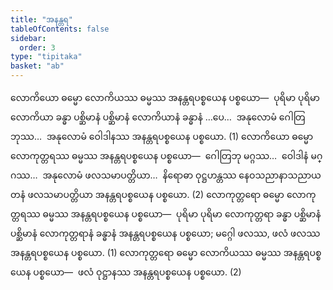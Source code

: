```yaml
---
title: "အနန္တရ"
tableOfContents: false
sidebar:
  order: 3
type: "tipitaka"
basket: "ab"
---
```



<DynamicBreadcrumb />

<Division number="153">

<Paragraph number="897">
လောကိယော ဓမ္မော လောကိယဿ ဓမ္မဿ အနန္တရပစ္စယေန ပစ္စယော—  ပုရိမာ ပုရိမာ လောကိယာ ခန္ဓာ ပစ္ဆိမာနံ ပစ္ဆိမာနံ လောကိယာနံ ခန္ဓာနံ …ပေ…  အနုလောမံ ဂေါတြဘုဿ…  အနုလောမံ ဝေါဒါနဿ အနန္တရပစ္စယေန ပစ္စယော. (1)
</Paragraph>

<Paragraph number="898">
လောကိယော ဓမ္မော လောကုတ္တရဿ ဓမ္မဿ အနန္တရပစ္စယေန ပစ္စယော—  ဂေါတြဘု မဂ္ဂဿ…  ဝေါဒါနံ မဂ္ဂဿ…  အနုလောမံ ဖလသမာပတ္တိယာ…  နိရောဓာ ဝုဋ္ဌဟန္တဿ နေဝသညာနာသညာယတနံ ဖလသမာပတ္တိယာ အနန္တရပစ္စယေန ပစ္စယော. (2)
</Paragraph>

</Division>
<Division number="154">

<Paragraph number="899">
လောကုတ္တရော ဓမ္မော လောကုတ္တရဿ ဓမ္မဿ အနန္တရပစ္စယေန ပစ္စယော—  ပုရိမာ ပုရိမာ လောကုတ္တရာ ခန္ဓာ ပစ္ဆိမာနံ ပစ္ဆိမာနံ လောကုတ္တရာနံ ခန္ဓာနံ အနန္တရပစ္စယေန ပစ္စယော; မဂ္ဂေါ ဖလဿ, ဖလံ ဖလဿ အနန္တရပစ္စယေန ပစ္စယော. (1)
</Paragraph>

<Paragraph number="900">
လောကုတ္တရော ဓမ္မော လောကိယဿ ဓမ္မဿ အနန္တရပစ္စယေန ပစ္စယော—  ဖလံ ဝုဋ္ဌာနဿ အနန္တရပစ္စယေန ပစ္စယော. (2)
</Paragraph>
</Division>